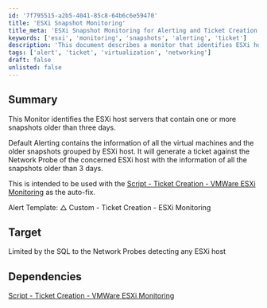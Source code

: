 ```yaml
---
id: '7f795515-a2b5-4041-85c8-64b6c6e59470'
title: 'ESXi Snapshot Monitoring'
title_meta: 'ESXi Snapshot Monitoring for Alerting and Ticket Creation'
keywords: ['esxi', 'monitoring', 'snapshots', 'alerting', 'ticket']
description: 'This document describes a monitor that identifies ESXi host servers with snapshots older than three days, generating alerts and tickets for proactive management. It is intended to be used alongside a script for automatic ticket creation, ensuring timely resolution of issues related to virtual machine snapshots.'
tags: ['alert', 'ticket', 'virtualization', 'networking']
draft: false
unlisted: false
---
```

## Summary

This Monitor identifies the ESXi host servers that contain one or more snapshots older than three days.

Default Alerting contains the information of all the virtual machines and the older snapshots grouped by ESXi host. It will generate a ticket against the Network Probe of the concerned ESXi host with the information of all the snapshots older than 3 days.

This is intended to be used with the [Script - Ticket Creation - VMWare ESXi Monitoring](https://proval.itglue.com/DOC-5078775-10689215) as the auto-fix.

Alert Template: △ Custom - Ticket Creation - ESXi Monitoring

## Target

Limited by the SQL to the Network Probes detecting any ESXi host

## Dependencies

[Script - Ticket Creation - VMWare ESXi Monitoring](https://proval.itglue.com/DOC-5078775-10689215)













